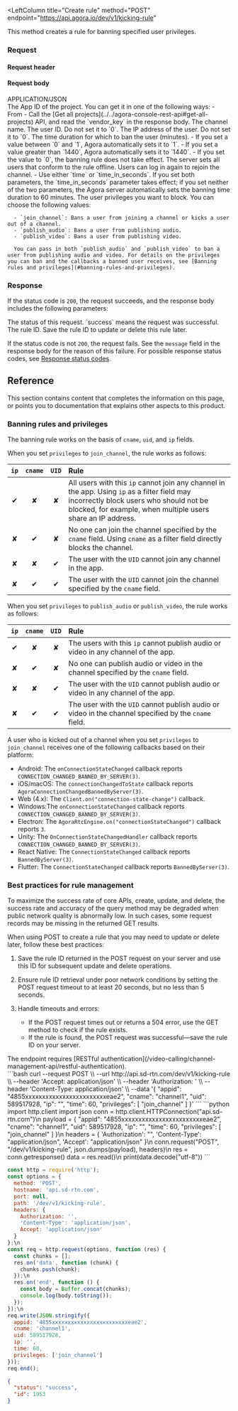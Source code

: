 
<RestAPILayout>

  <LeftColumn
    title="Create rule"
    method="POST"
    endpoint="https://api.agora.io/dev/v1/kicking-rule"
  >
  This method creates a rule for banning specified user privileges. 

### Request

#### Request header

<Authorization/>

#### Request body

<div class="api-mime-type">APPLICATION/JSON</div>

<ParameterList title="BODY" required={true}>
  <Parameter name="appid" type="string" required={true}>
    The App ID of the project. You can get it in one of the following ways:
    - From <Link to="{{Global.AGORA_CONSOLE_URL}}"><Vg k="CONSOLE" /></Link>
    -  Call the [Get all projects](../../agora-console-rest-api#get-all-projects) API, and read the `vendor_key` in the response body.
  </Parameter>
  <Parameter name="cname" type="string" required={false}>
    The channel name. 
  </Parameter>
  <Parameter name="uid" type="number" required={false}>
    The user ID. Do not set it to `0`. 
  </Parameter>
  <Parameter name="ip" type="string" required={false}>
    The IP address of the user. Do not set it to `0`.   
  </Parameter>
  <Parameter name="time" type="number" required={true} possibleValues="1 to 1440">
    The time duration for which to ban the user (minutes). 
    - If you set a value between `0` and `1`, Agora automatically sets it to `1`.
    - If you set a value greater than `1440`, Agora automatically sets it to `1440`.
    - If you set the value to `0`, the banning rule does not take effect. The server sets all users that conform to the rule offline. Users can log in again to rejoin the channel.
    - Use either `time` or `time_in_seconds`. If you set both parameters, the `time_in_seconds` parameter takes effect; if you set neither of the two parameters, the Agora server automatically sets the banning time duration to 60 minutes.
  </Parameter>
  <Parameter name="privileges" type="array[string]" required={true}
        possibleValues="join_channel, publish_audio, publish_audio"
    >
    The user privileges you want to block. You can choose the following values: 

      - `join_channel`: Bans a user from joining a channel or kicks a user out of a channel.
      - `publish_audio`: Bans a user from publishing audio. 
      - `publish_video`: Bans a user from publishing video. 
      
      You can pass in both `publish_audio` and `publish_video` to ban a user from publishing audio and video. For details on the privileges you can ban and the callbacks a banned user receives, see [Banning rules and privileges](#banning-rules-and-privileges).
  </Parameter>
</ParameterList>

### Response

If the status code is `200`, the request succeeds, and the response body includes the following parameters:

  <ParameterList title="OK">
    <Parameter 
      name="status" 
      type="string" 
      possibleValues="success, failed"
    >
      The status of this request. `success` means the request was successful.
    </Parameter>
    <Parameter name="id" type="integer">
      The rule ID. Save the rule ID to update or delete this rule later.
    </Parameter>
  </ParameterList>

If the status code is not `200`, the request fails. See the `message` field in the response body for the reason of this failure. For possible response status codes, see [Response status codes](../../response-status-code).

## Reference

This section contains content that completes the information on this page, or points you to documentation that explains other aspects to this product.

### Banning rules and privileges

The banning rule works on the basis of `cname`, `uid`, and `ip` fields.

When you set `privileges` to `join_channel`, the rule works as follows:

|`ip`|`cname`|`UID`|Rule|
|:----:|:---:|:---:|:-----|
|✔|✘|✘|All users with this `ip` cannot join any channel in the app. Using `ip` as a filter field may incorrectly block users who should not be blocked, for example, when multiple users share an IP address.|
|✘|✔|✘|No one can join the channel specified by the `cname` field. Using `cname` as a filter field directly blocks the channel.|
|✘|✘|✔|The user with the `UID` cannot join any channel in the app.|
|✘|✔|✔|The user with the `UID` cannot join the channel specified by the `cname` field.|

When you set `privileges` to `publish_audio` or `publish_video`, the rule works as follows:

|`ip`|`cname`|`UID`|Rule|
|:-----:|:----:|:----:|:-----|
|✔|✘|✘|The users with this `ip` cannot publish audio or video in any channel of the app.|
|✘|✔|✘|No one can publish audio or video in the channel specified by the `cname` field.|
|✘|✘|✔|The user with the `UID` cannot publish audio or video in any channel of the app.|
|✘|✔|✔|The user with the `UID` cannot publish audio or video in the channel specified by the `cname` field.|

A user who is kicked out of a channel when you set `privileges` to `join_channel` receives one of the following callbacks based on their platform:

- Android: The `onConnectionStateChanged` callback reports `CONNECTION_CHANGED_BANNED_BY_SERVER(3)`.
- iOS/macOS: The `connectionChangedToState` callback reports `AgoraConnectionChangedBannedByServer(3)`.
- Web (4.x): The `Client.on("connection-state-change")` callback.
- Windows:The  `onConnectionStateChanged` callback reports `CONNECTION_CHANGED_BANNED_BY_SERVER(3)`.
- Electron: The `AgoraRtcEngine.on("connectionStateChanged")` callback reports `3`.
- Unity: The `OnConnectionStateChangedHandler` callback reports `CONNECTION_CHANGED_BANNED_BY_SERVER(3)`.
- React Native: The `ConnectionStateChanged` callback reports `BannedByServer(3)`.
- Flutter: The `ConnectionStateChanged` callback reports `BannedByServer(3)`.

### Best practices for rule management

To maximize the success rate of core APIs, create, update, and delete, the success rate and accuracy of the query method may be degraded when public network quality is abnormally low. In such cases, some request records may be missing in the returned GET results.

When using POST to create a rule that you may need to update or delete later, follow these best practices:

1. Save the rule ID returned in the POST request on your server and use this ID for subsequent update and delete operations.

1. Ensure rule ID retrieval under poor network conditions by setting the POST request timeout to at least 20 seconds, but no less than 5 seconds.

1. Handle timeouts and errors:

    - If the POST request times out or returns a 504 error, use the GET method to check if the rule exists.
    - If the rule is found, the POST request was successful—save the rule ID on your server.

  </LeftColumn>
<RightColumn>

<Section title="Authorization">
The endpoint requires [RESTful authentication](/video-calling/channel-management-api/restful-authentication).
</Section>
<Section title="Request example">
  <Tabs groupId="code-examples">
    <TabItem value="curl" label="curl" default>
    ```bash
    curl --request POST \\
      --url http://api.sd-rtn.com/dev/v1/kicking-rule \\
      --header 'Accept: application/json' \\
      --header 'Authorization: ' \\
      --header 'Content-Type: application/json' \\
      --data '{
      "appid": "4855xxxxxxxxxxxxxxxxxxxxxxxxeae2",
      "cname": "channel1",
      "uid": 589517928,
      "ip": "",
      "time": 60,
      "privileges": [
        "join_channel"
      ]
    }'
    ```
  </TabItem>
  <TabItem value="python" label="Python" default>
  ```python
  import http.client
  import json
  conn = http.client.HTTPConnection("api.sd-rtn.com")\n
  payload = {
      "appid": "4855xxxxxxxxxxxxxxxxxxxxxxxxeae2",
      "cname": "channel1",
      "uid": 589517928,
      "ip": "",
      "time": 60,
      "privileges": [
          "join_channel"
      ]
  }\n
  headers = {
      'Authorization': "",
      'Content-Type': "application/json",
      'Accept': "application/json"
  }\n
  conn.request("POST", "/dev/v1/kicking-rule", json.dumps(payload), headers)\n
  res = conn.getresponse()
  data = res.read()\n
  print(data.decode("utf-8"))
  ```
  </TabItem>
  <TabItem value="node" label="Node.js" default>

  ```js
  const http = require('http');
  const options = {
    method: 'POST',
    hostname: 'api.sd-rtn.com',
    port: null,
    path: '/dev/v1/kicking-rule',
    headers: {
      Authorization: '',
      'Content-Type': 'application/json',
      Accept: 'application/json'
    }
  };\n
  const req = http.request(options, function (res) {
    const chunks = [];
    res.on('data', function (chunk) {
      chunks.push(chunk);
    });\n
    res.on('end', function () {
      const body = Buffer.concat(chunks);
      console.log(body.toString());
    });
  });\n
  req.write(JSON.stringify({
    appid: '4855xxxxxxxxxxxxxxxxxxxxxxxxeae2',
    cname: 'channel1',
    uid: 589517928,
    ip: '',
    time: 60,
    privileges: ['join_channel']
  }));
  req.end();
  ```
  </TabItem>
</Tabs>

</Section>
<Section title="Response example">

```json
{
  "status": "success",
  "id": 1953
}
```
</Section>
</RightColumn>
</RestAPILayout>
